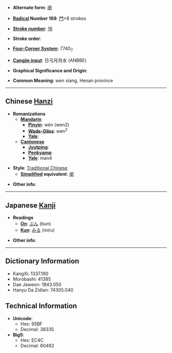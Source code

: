 * '''Alternate form''': [[阌]]

* '''[[Wiktionary:Chinese radical index| Radical]] Number 169''': [[Wiktionary:Chinese radical index 門|門]]+8 strokes

* '''[[Wiktionary:Chinese total strokes index|Stroke number]]''': [[Wiktionary:Chinese total strokes index 16|16]]

* '''Stroke order''': 

* '''[[Wiktionary:Chinese four corner index|Four-Corner System]]''': 7740<sub>7</sub>

* '''[[Wiktionary:Chinese Cangjie index|Cangjie input]]''': 日弓月月水 (ANBBE)

* '''Graphical Significance and Origin''': 

* '''Common Meaning''': wen xiang, Henan province

----

== Chinese [[Hanzi]] ==

* '''Romanizations'''
** '''[[Mandarin]]'''
*** '''[[Pinyin]]''': wén (wen2)
*** '''[[Wade-Giles]]''': wen<sup>2</sup>
*** '''[[Yale]]''': 
** '''[[Cantonese]]'''
*** '''[[Jyutping]]''':
*** '''[[Penkyamp]]''': 
*** '''[[Yale]]''': man4

* '''Style''': [[Traditional Chinese]] 
** '''[[Simplified Chinese|Simplified]] equivalent''': [[阌]]

* '''Other info''': 

----

== Japanese [[Kanji]] ==

* '''Readings'''
** '''[[On]]''': [[ぶん]] (bun)
** '''[[Kun]]''': [[みる]] (miru)

* '''Other info''':  

----

== Dictionary Information ==

* KangXi: 1337.190
* Morobashi: 41385
* Dae Jaweon: 1843.050
* Hanyu Da Zidian: 74305.040

== Technical Information ==

* '''Unicode''':
** Hex: 95BF
** Decimal: 38335
* '''Big5''':
** Hex: EC4C
** Decimal: 60492
